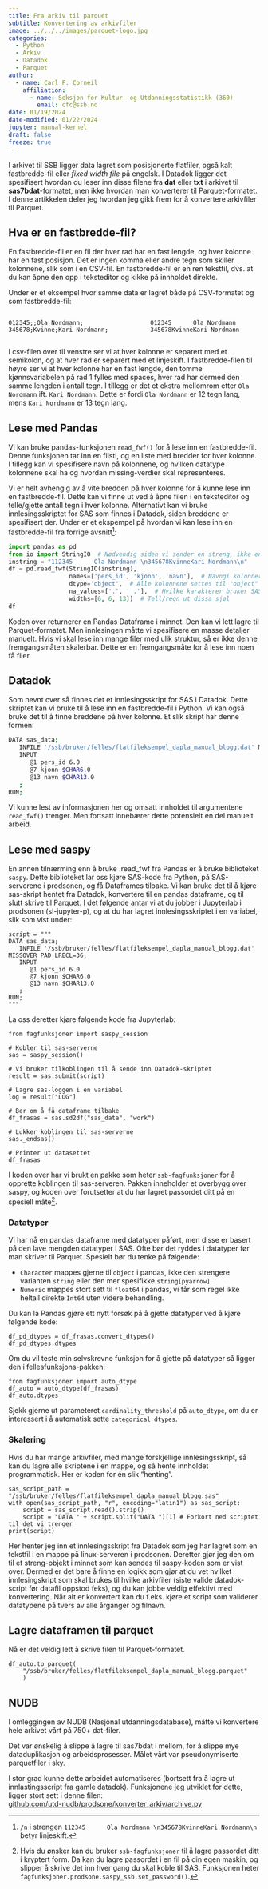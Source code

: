 ```yaml
---
title: Fra arkiv til parquet
subtitle: Konvertering av arkivfiler
image: ../../../images/parquet-logo.jpg
categories:
  - Python
  - Arkiv
  - Datadok
  - Parquet
author:
  - name: Carl F. Corneil
    affiliation:
      - name: Seksjon for Kultur- og Utdanningsstatistikk (360)
        email: cfc@ssb.no
date: 01/19/2024
date-modified: 01/22/2024
jupyter: manual-kernel
draft: false
freeze: true
---
```


I arkivet til SSB ligger data lagret som posisjonerte flatfiler, også kalt fastbredde-fil eller *fixed width file* på engelsk. I Datadok ligger det spesifisert hvordan du leser inn disse filene fra **dat** eller **txt** i arkivet til **sas7bdat**-formatet, men ikke hvordan man konverterer til Parquet-formatet. I denne artikkelen deler jeg hvordan jeg gikk frem for å konvertere arkivfiler til Parquet. 

## Hva er en fastbredde-fil?

En fastbredde-fil er en fil der hver rad har en fast lengde, og hver kolonne har en fast posisjon. Det er ingen komma eller andre tegn som skiller kolonnene, slik som i en CSV-fil. En fastbredde-fil er en ren tekstfil, dvs. at du kan åpne den opp i teksteditor og kikke på innholdet direkte.

Under er et eksempel hvor samme data er lagret både på CSV-formatet og som fastbredde-fil:

:::: {.columns}

::: {.column width="47.5%"}
```.python
012345;;Ola Nordmann;
345678;Kvinne;Kari Nordmann;
```
:::

::: {.column width="5%"}
<!-- empty column to create gap -->
:::

::: {.column width="47.5%"}
```.python
012345      Ola Nordmann 
345678KvinneKari Nordmann
```
:::

::::

I csv-filen over til venstre ser vi at hver kolonne er separert med et semikolon, og at hver rad er separert med et linjeskift. I fastbredde-filen til høyre ser vi at hver kolonne har en fast lengde, den tomme kjønnsvariabelen på rad 1 fylles med spaces, hver rad har dermed den samme lengden i antall tegn. I tillegg er det et ekstra mellomrom etter `Ola Nordmann` ift. `Kari Nordmann`. Dette er fordi `Ola Nordmann` er 12 tegn lang, mens `Kari Nordmann` er 13 tegn lang.



## Lese med Pandas

Vi kan bruke pandas-funksjonen `read_fwf()` for å lese inn en fastbredde-fil. Denne funksjonen tar inn en filsti, og en liste med bredder for hver kolonne. I tillegg kan vi spesifisere navn på kolonnene, og hvilken datatype kolonnene skal ha og hvordan missing-verdier skal representeres. 

Vi er helt avhengig av å vite bredden på hver kolonne for å kunne lese inn en fastbredde-fil. Dette kan vi finne ut ved å åpne filen i en teksteditor og telle/gjette antall tegn i hver kolonne. Alternativt kan vi bruke innlesingsskriptet for SAS som finnes i Datadok, siden breddene er spesifisert der. Under er et ekspempel på hvordan vi kan lese inn en fastbredde-fil fra forrige avsnitt^[`/n` i strengen `112345      Ola Nordmann \n345678KvinneKari Nordmann\n` betyr linjeskift.]:

```python
import pandas as pd
from io import StringIO  # Nødvendig siden vi sender en streng, ikke en filsti til .read_fwf
instring = "112345      Ola Nordmann \n345678KvinneKari Nordmann\n"
df = pd.read_fwf(StringIO(instring),
                 names=['pers_id', 'kjonn', 'navn'],  # Navngi kolonner
                 dtype='object',  # Alle kolonnene settes til "object"
                 na_values=['.', ' .'],  # Hvilke karakterer bruker SAS for tom verdi?
                 widths=[6, 6, 13])  # Tell/regn ut dissa sjøl
df
```


Koden over returnerer en Pandas Dataframe i minnet. Den kan vi lett lagre til Parquet-formatet. Men innlesingen måtte vi spesifisere en masse detaljer manuelt. Hvis vi skal lese inn mange filer med ulik struktur, så er ikke denne fremgangsmåten skalerbar. Dette er en fremgangsmåte for å lese inn noen få filer. 

## Datadok

Som nevnt over så finnes det et innlesingsskript for SAS i Datadok. Dette skriptet kan vi bruke til å lese inn en fastbredde-fil i Python. Vi kan også bruke det til å finne breddene på hver kolonne. Et slik skript har denne formen:

```.bash
DATA sas_data;
   INFILE '/ssb/bruker/felles/flatfileksempel_dapla_manual_blogg.dat' MISSOVER PAD LRECL=36;
   INPUT
      @1 pers_id 6.0
      @7 kjonn $CHAR6.0
      @13 navn $CHAR13.0
   ;
RUN;
```
Vi kunne lest av informasjonen her og omsatt innholdet til argumentene `read_fwf()` trenger. Men fortsatt innebærer dette potensielt en del manuelt arbeid. 

## Lese med saspy

En annen tilnærming enn å bruke .read_fwf fra Pandas er å bruke biblioteket `saspy`. Dette biblioteket lar oss kjøre SAS-kode fra Python, på SAS-serverene i prodsonen, og få Dataframes tilbake. Vi kan bruke det til å kjøre sas-skript hentet fra Datadok, konvertere til en pandas dataframe, og til slutt skrive til Parquet. I det følgende antar vi at du jobber i Jupyterlab i prodsonen (sl-jupyter-p), og at du har lagret innlesingsskriptet i en variabel, slik som vist under: 

```.python
script = """
DATA sas_data;
   INFILE '/ssb/bruker/felles/flatfileksempel_dapla_manual_blogg.dat' MISSOVER PAD LRECL=36;
   INPUT
      @1 pers_id 6.0
      @7 kjonn $CHAR6.0
      @13 navn $CHAR13.0
   ;
RUN;
"""
```

La oss deretter kjøre følgende kode fra Jupyterlab:

```.python
from fagfunksjoner import saspy_session

# Kobler til sas-serverne
sas = saspy_session()

# Vi bruker tilkoblingen til å sende inn Datadok-skriptet
result = sas.submit(script)

# Lagre sas-loggen i en variabel
log = result["LOG"]

# Ber om å få dataframe tilbake
df_frasas = sas.sd2df("sas_data", "work")

# Lukker koblingen til sas-serverne
sas._endsas()

# Printer ut datasettet
df_frasas
```

I koden over har vi brukt en pakke som heter `ssb-fagfunksjoner` for å opprette koblingen til sas-serveren. Pakken inneholder et overbygg over saspy, og koden over forutsetter at du har lagret passordet ditt på en spesiell måte^[Hvis du ønsker kan du bruker `ssb-fagfunksjoner` til å lagre passordet ditt i kryptert form. Da kan du lagre passordet i en fil på din egen maskin, og slipper å skrive det inn hver gang du skal koble til SAS. Funksjonen heter `fagfunksjoner.prodsone.saspy_ssb.set_password()`.].

### Datatyper

Vi har nå en pandas dataframe med datatyper påført, men disse er basert på den lave mengden datatyper i SAS. Ofte bør det ryddes i datatyper før man skriver til Parquet. Spesielt bør du tenke på følgende:

- `Character` mappes gjerne til `object` i pandas, ikke den strengere varianten `string` eller den mer spesifikke `string[pyarrow]`. 
- `Numeric` mappes stort sett til `float64` i pandas, vi får som regel ikke heltall direkte `Int64` uten videre behandling. 

Du kan la Pandas gjøre ett nytt forsøk på å gjette datatyper ved å kjøre følgende kode:

```.python
df_pd_dtypes = df_frasas.convert_dtypes()
df_pd_dtypes.dtypes
```

Om du vil teste min selvskrevne funksjon for å gjette på datatyper så ligger den i fellesfunksjons-pakken:

```.python
from fagfunksjoner import auto_dtype
df_auto = auto_dtype(df_frasas)
df_auto.dtypes
```

Sjekk gjerne ut parameteret `cardinality_threshold` på `auto_dtype`, om du er interessert i å automatisk sette `categorical dtypes`.

### Skalering

Hvis du har mange arkivfiler, med mange forskjellige innlesingsskript, så kan du lagre alle skriptene i en mappe, og så hente innholdet programmatisk. Her er koden for én slik "henting".

```.python
sas_script_path = "/ssb/bruker/felles/flatfileksempel_dapla_manual_blogg.sas"
with open(sas_script_path, "r", encoding="latin1") as sas_script:
    script = sas_script.read().strip()
    script = "DATA " + script.split("DATA ")[1] # Forkort ned scriptet til det vi trenger
print(script)
```
Her henter jeg inn et innlesingsskript fra Datadok som jeg har lagret som en tekstfil i en mappe på linux-serveren i prodsonen. Deretter gjør jeg den om til et streng-objekt i minnet som kan sendes til saspy-koden som er vist over. Dermed er det bare å finne en logikk som gjør at du vet hvilket innlesingskript som skal brukes til hvilke arkivfiler (siste valide datadok-script før datafil oppstod feks), og du kan jobbe veldig effektivt med konvertering. Når alt er konvertert kan du f.eks. kjøre et script som validerer datatypene på tvers av alle årganger og filnavn. 

## Lagre dataframen til parquet

Nå er det veldig lett å skrive filen til Parquet-formatet. 

```.python
df_auto.to_parquet(
    "/ssb/bruker/felles/flatfileksempel_dapla_manual_blogg.parquet"
    )
```

## NUDB

I omleggingen av NUDB (Nasjonal utdanningsdatabase), måtte vi konvertere hele arkivet vårt på 750+ dat-filer.

Det var ønskelig å slippe å lagre til sas7bdat i mellom, for å slippe mye dataduplikasjon og arbeidsprosesser. Målet vårt var pseudonymiserte parquetfiler i sky.

I stor grad kunne dette arbeidet automatiseres (bortsett fra å lagre ut innlastingsscript fra gamle datadok). Funksjonene jeg utviklet for dette, ligger stort sett i denne filen:  
[github.com/utd-nudb/prodsone/konverter_arkiv/archive.py](https://github.com/statisticsnorway/utd-nudb/blob/main/prodsone/konverter_arkiv/archive.py)
